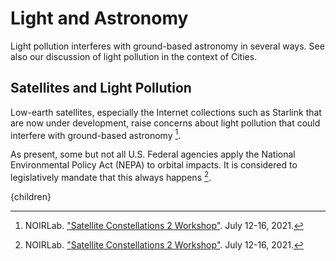 


# Light and Astronomy
Light pollution interferes with ground-based astronomy in several ways. See also our discussion of light pollution in the context of Cities.

## Satellites and Light Pollution

Low-earth satellites, especially the Internet collections such as Starlink that are now under development, raise concerns about light pollution that could interfere with ground-based astronomy [^1].

<SatelliteLight />

As present, some but not all U.S. Federal agencies apply the National Environmental Policy Act (NEPA) to orbital impacts. It is considered to legislatively mandate that this always happens [^1].

[^1]: NOIRLab. ["Satellite Constellations 2 Workshop"](https://noirlab.edu/satcon2). July 12-16, 2021.

  <Article 
    focusAreaUrl={focusAreaUrl} 
    hierarchy={hierarchy} 
    site={site}
  >
    {children}
  </Article>

